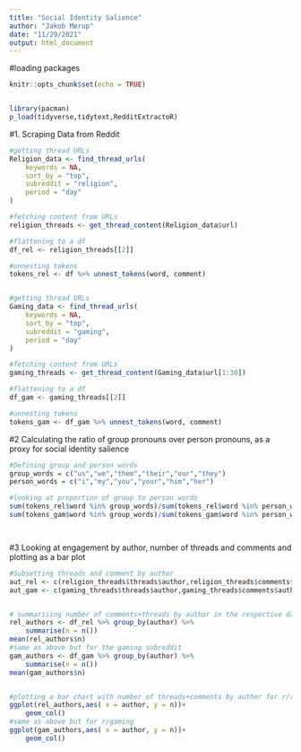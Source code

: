 ```yaml
---
title: "Social Identity Salience"
author: "Jakob Mørup"
date: "11/29/2021"
output: html_document
---
```

#loading packages
```r
knitr::opts_chunk$set(echo = TRUE)


library(pacman)
p_load(tidyverse,tidytext,RedditExtractoR)

```


#1. Scraping Data from Reddit
```r
#getting thread URLs
Religion_data <- find_thread_urls(
	keywords = NA,
	sort_by = "top",
	subreddit = "religion",
	period = "day"
)

#fetching content from URLs
religion_threads <- get_thread_content(Religion_data$url)

#flattening to a df
df_rel <- religion_threads[[2]]

#unnesting tokens
tokens_rel <- df %>% unnest_tokens(word, comment)


#getting thread URLs
Gaming_data <- find_thread_urls(
	keywords = NA,
	sort_by = "top",
	subreddit = "gaming",
	period = "day"
)

#fetching content from URLs
gaming_threads <- get_thread_content(Gaming_data$url[1:30])

#flattening to a df
df_gam <- gaming_threads[[2]]

#unnesting tokens
tokens_gam <- df_gam %>% unnest_tokens(word, comment)

```

#2 Calculating the ratio of group pronouns over person pronouns, as a proxy for social identity salience
```r
#Defining group and person words
group_words = c("us","we","them","their","our","they")
person_words = c("i","my","you","your","him","her")

#looking at proportion of group to person words
sum(tokens_rel$word %in% group_words)/sum(tokens_rel$word %in% person_words)
sum(tokens_gam$word %in% group_words)/sum(tokens_gam$word %in% person_words)




```


#3 Looking at engagement by author, number of threads and comments and plotting as a bar plot
```r
#Subsetting threads and comment by author
aut_rel <- c(religion_threads$threads$author,religion_threads$comments$author)
aut_gam <- c(gaming_threads$threads$author,gaming_threads$comments$author)


# summarising number of comments+threads by author in the respective dataframes (r/religion and r/gaming), then printing the mean amount of threads+comments by author
rel_authors <- df_rel %>% group_by(author) %>%
	summarise(n = n())
mean(rel_authors$n)
#same as above but for the gaming subreddit
gam_authors <- df_gam %>% group_by(author) %>%
	summarise(n = n())
mean(gam_authors$n)


#plotting a bar chart with number of threads+comments by author for r/religion
ggplot(rel_authors,aes( x = author, y = n))+
	geom_col()
#same as above but for r/gaming
ggplot(gam_authors,aes( x = author, y = n))+
	geom_col()
```

